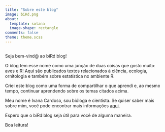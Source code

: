 ```yaml
---
title: "Sobre este blog"
image: biRd.png
about: 
  template: solana
  image-shape: rectangle
comments: false
theme: theme.scss
---
```


## 

Seja bem-vind\@ ao biRd blog!

O blog tem esse nome como uma junção de duas coisas que gosto muito: aves e R! Aqui são publicados textos relacionados à ciência, ecologia, ornitologia e também sobre estatística no ambiente R.

Criei este blog como uma forma de compartilhar o que aprendi e, ao mesmo tempo, continuar aprendendo sobre os temas citados acima.

Meu nome é Ivana Cardoso, sou bióloga e cientista. Se quiser saber mais sobre mim, você pode encontrar mais informações [aqui](#0).

Espero que o biRd blog seja útil para você de alguma maneira.

Boa leitura!
